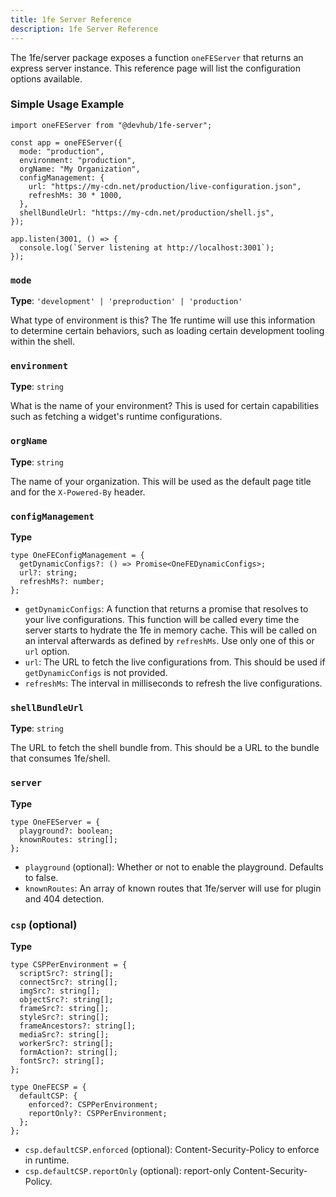 ```yaml
---
title: 1fe Server Reference
description: 1fe Server Reference
---
```


The 1fe/server package exposes a function `oneFEServer` that returns an express server instance. This reference page will list the configuration options available.

### Simple Usage Example

```tsx
import oneFEServer from "@devhub/1fe-server";

const app = oneFEServer({
  mode: "production",
  environment: "production",
  orgName: "My Organization",
  configManagement: {
    url: "https://my-cdn.net/production/live-configuration.json",
    refreshMs: 30 * 1000,
  },
  shellBundleUrl: "https://my-cdn.net/production/shell.js",
});

app.listen(3001, () => {
  console.log(`Server listening at http://localhost:3001`);
});
```

### `mode`

**Type**: `'development' | 'preproduction' | 'production'`

What type of environment is this? The 1fe runtime will use this information to determine certain behaviors, such as loading certain development tooling within the shell.

### `environment`

**Type**: `string`

What is the name of your environment? This is used for certain capabilities such as fetching a widget's runtime configurations.

### `orgName`

**Type**: `string`

The name of your organization. This will be used as the default page title and for the `X-Powered-By` header.

### `configManagement`

**Type**

```tsx
type OneFEConfigManagement = {
  getDynamicConfigs?: () => Promise<OneFEDynamicConfigs>;
  url?: string;
  refreshMs?: number;
};
```

- `getDynamicConfigs`: A function that returns a promise that resolves to your live configurations. This function will be called every time the server starts to hydrate the 1fe in memory cache. This will be called on an interval afterwards as defined by `refreshMs`. Use only one of this or `url` option.
- `url`: The URL to fetch the live configurations from. This should be used if `getDynamicConfigs` is not provided.
- `refreshMs`: The interval in milliseconds to refresh the live configurations.

### `shellBundleUrl`

**Type**: `string`

The URL to fetch the shell bundle from. This should be a URL to the bundle that consumes 1fe/shell.

### `server`

**Type**

```tsx
type OneFEServer = {
  playground?: boolean;
  knownRoutes: string[];
};
```

- `playground` (optional): Whether or not to enable the playground. Defaults to false.
- `knownRoutes`: An array of known routes that 1fe/server will use for plugin and 404 detection.

### `csp` (optional)

**Type**

```tsx
type CSPPerEnvironment = {
  scriptSrc?: string[];
  connectSrc?: string[];
  imgSrc?: string[];
  objectSrc?: string[];
  frameSrc?: string[];
  styleSrc?: string[];
  frameAncestors?: string[];
  mediaSrc?: string[];
  workerSrc?: string[];
  formAction?: string[];
  fontSrc?: string[];
};

type OneFECSP = {
  defaultCSP: {
    enforced?: CSPPerEnvironment;
    reportOnly?: CSPPerEnvironment;
  };
};
```

- `csp.defaultCSP.enforced` (optional): Content-Security-Policy to enforce in runtime.
- `csp.defaultCSP.reportOnly` (optional): report-only Content-Security-Policy.
